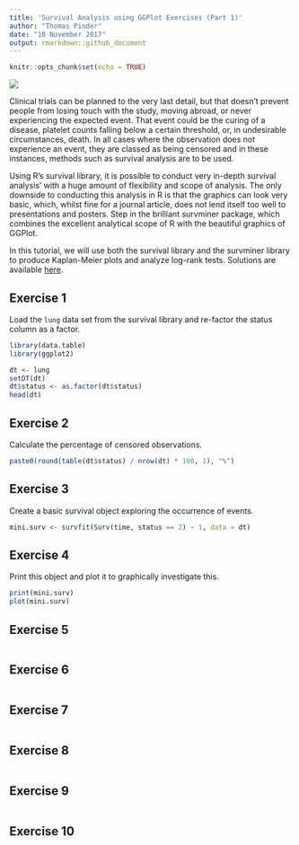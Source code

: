 ```yaml
---
title: 'Survival Analysis using GGPlot Exercises (Part 1)'
author: "Thomas Pinder"
date: "10 November 2017"
output: rmarkdown::github_document
---
```


```r
knitr::opts_chunk$set(echo = TRUE)
```

![](https://www.r-exercises.com/wp-content/uploads/2017/10/featured-1.png)

Clinical trials can be planned to the very last detail, but that doesn’t prevent people from losing touch with the study, moving abroad, or never experiencing the expected event. That event could be the curing of a disease, platelet counts falling below a certain threshold, or, in undesirable circumstances, death. In all cases where the observation does not experience an event, they are classed as being censored and in these instances, methods such as survival analysis are to be used.  

Using R’s survival library, it is possible to conduct very in-depth survival analysis’ with a huge amount of flexibility and scope of analysis. The only downside to conducting this analysis in R is that the graphics can look very basic, which, whilst fine for a journal article, does not lend itself too well to presentations and posters. Step in the brilliant survminer package, which combines the excellent analytical scope of R with the beautiful graphics of GGPlot.  

In this tutorial, we will use both the survival library and the survminer library to produce Kaplan-Meier plots and analyze log-rank tests. Solutions are available [here](https://www.r-exercises.com/2017/11/10/survival-ggplot-solutions1/).  

## Exercise 1

Load the `lung` data set from the survival library and re-factor the status column as a factor.  

```r
library(data.table)
library(ggplot2)

dt <- lung
setDT(dt)
dt$status <- as.factor(dt$status)
head(dt)
```

## Exercise 2

Calculate the percentage of censored observations.  

```r
paste0(round(table(dt$status) / nrow(dt) * 100, 1), "%")
```

## Exercise 3

Create a basic survival object exploring the occurrence of events.  

```r
mini.surv <- survfit(Surv(time, status == 2) ~ 1, data = dt)
```

## Exercise 4

Print this object and plot it to graphically investigate this.  
 
```r
print(mini.surv)
plot(mini.surv)
```

## Exercise 5

 
```r

```

## Exercise 6

 
```r

```


## Exercise 7

```r

```

## Exercise 8

```r

```

## Exercise 9

```r

```

## Exercise 10

```r

```